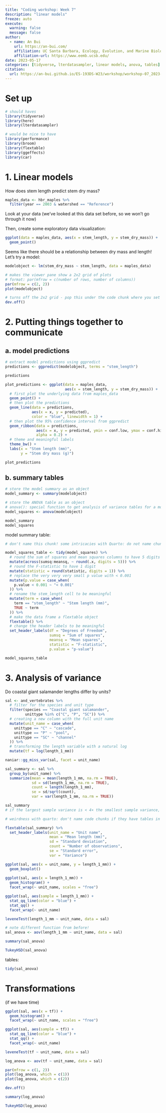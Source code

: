 ```yaml
---
title: "Coding workshop: Week 7"
description: "linear models"
freeze: auto
execute: 
  warning: false
  message: false
author:
  - name: An Bui
    url: https://an-bui.com/
    affiliation: UC Santa Barbara, Ecology, Evolution, and Marine Biology
    affiliation-url: https://www.eemb.ucsb.edu/
date: 2023-05-17
categories: [tidyverse, lterdatasampler, linear models, anova, tables]
citation:
  url: https://an-bui.github.io/ES-193DS-W23/workshop/workshop-07_2023-05-17.html
---
```


# Set up

```r
# should haves
library(tidyverse)
library(here)
library(lterdatasampler)

# would be nice to have
library(performance)
library(broom)
library(flextable)
library(ggeffects)
library(car)
```

# 1. Linear models

How does stem length predict stem dry mass?

```r
maples_data <- hbr_maples %>% 
  filter(year == 2003 & watershed == "Reference")
```

Look at your data (we've looked at this data set before, so we won't go through it now)

Then, create some exploratory data visualization:

```r
ggplot(data = maples_data, aes(x = stem_length, y = stem_dry_mass)) +
  geom_point()
```

Seems like there should be a relationship between dry mass and length! Let's try a model: 

```r
modelobject <- lm(stem_dry_mass ~ stem_length, data = maples_data)
```

```r
# makes the viewer pane show a 2x2 grid of plots
# format: par(mfrow = c(number of rows, number of columns))
par(mfrow = c(2, 2))
plot(modelobject)
```

```r
# turns off the 2x2 grid - pop this under the code chunk where you set the 2x2 grid
dev.off()
```

# 2. Putting things together to communicate

## a. model predictions

```r
# extract model predictions using ggpredict
predictions <- ggpredict(modelobject, terms = "stem_length")

predictions
```

```r
plot_predictions <- ggplot(data = maples_data, 
                           aes(x = stem_length, y = stem_dry_mass)) +
  # first plot the underlying data from maples_data
  geom_point() +
  # then plot the predictions
  geom_line(data = predictions, 
            aes(x = x, y = predicted), 
            color = "blue", linewidth = 1) +
  # then plot the 95% confidence interval from ggpredict
  geom_ribbon(data = predictions, 
              aes(x = x, y = predicted, ymin = conf.low, ymax = conf.high), 
              alpha = 0.2) +
  # theme and meaningful labels
  theme_bw() +
  labs(x = "Stem length (mm)",
       y = "Stem dry mass (g)")

plot_predictions
```

## b. summary tables

```r
# store the model summary as an object
model_summary <- summary(modelobject)

# store the ANOVA table as an object
# anova(): special function to get analysis of variance tables for a model
model_squares <- anova(modelobject)

model_summary
model_squares
```

model summary table:

```r
# don't name this chunk! some intricacies with Quarto: do not name chunks with tables in them

model_squares_table <- tidy(model_squares) %>% 
  # round the sum of squares and mean squares columns to have 5 digits (could be less)
  mutate(across(sumsq:meansq, ~ round(.x, digits = 5))) %>% 
  # round the F-statistic to have 1 digit
  mutate(statistic = round(statistic, digits = 1)) %>% 
  # replace the very very very small p value with < 0.001
  mutate(p.value = case_when(
    p.value < 0.001 ~ "< 0.001"
  )) %>% 
  # rename the stem_length cell to be meaningful
  mutate(term = case_when(
    term == "stem_length" ~ "Stem length (mm)",
    TRUE ~ term
  )) %>% 
  # make the data frame a flextable object
  flextable() %>% 
  # change the header labels to be meaningful
  set_header_labels(df = "Degrees of Freedom", 
                    sumsq = "Sum of squares",
                    meansq = "Mean squares",
                    statistic = "F-statistic",
                    p.value = "p-value")

model_squares_table
```

# 3. Analysis of variance

Do coastal giant salamander lengths differ by units?

```r
sal <- and_vertebrates %>% 
  # filter for the species and unit type
  filter(species == "Coastal giant salamander", 
         unittype %in% c("C", "P", "SC")) %>% 
  # creating a new column with the full unit name
  mutate(unit_name = case_when(
    unittype == "C" ~ "cascade", 
    unittype == "P" ~ "pool", 
    unittype == "SC" ~ "channel"
  )) %>% 
  # transforming the length variable with a natural log
  mutate(tf = log(length_1_mm))
```

```r
naniar::gg_miss_var(sal, facet = unit_name) 
```

```r
sal_summary <- sal %>% 
  group_by(unit_name) %>% 
  summarize(mean = mean(length_1_mm, na.rm = TRUE),
            sd = sd(length_1_mm, na.rm = TRUE),
            count = length(length_1_mm), 
            se = sd/sqrt(count),
            var = var(length_1_mm, na.rm = TRUE))

sal_summary
# if the largest sample variance is < 4× the smallest sample variance, the variances are close enough
```

```r
# weirdness with quarto: don't name code chunks if they have tables in them!

flextable(sal_summary) %>% 
  set_header_labels(unit_name = "Unit name",
                    mean = "Mean length (mm)", 
                    sd = "Standard deviation",
                    count = "Number of observations",
                    se = "Standard error",
                    var = "Variance")
```

```r
ggplot(sal, aes(x = unit_name, y = length_1_mm)) +
  geom_boxplot()
 
ggplot(sal, aes(x = length_1_mm)) +
  geom_histogram() +
  facet_wrap(~ unit_name, scales = "free")

ggplot(sal, aes(sample = length_1_mm)) +
  stat_qq_line(color = "blue") +
  stat_qq() +
  facet_wrap(~ unit_name)
```

```r
leveneTest(length_1_mm ~ unit_name, data = sal)
```

```r
# note different function from before!
sal_anova <- aov(length_1_mm ~ unit_name, data = sal)

summary(sal_anova)

TukeyHSD(sal_anova)
```

tables:

```r
tidy(sal_anova)
```

# Transformations

(if we have time)

```r
ggplot(sal, aes(x = tf)) +
  geom_histogram() +
  facet_wrap(~ unit_name, scales = "free")

ggplot(sal, aes(sample = tf)) +
  stat_qq_line(color = "blue") +
  stat_qq() +
  facet_wrap(~ unit_name)
```


```r
leveneTest(tf ~ unit_name, data = sal)

log_anova <- aov(tf ~ unit_name, data = sal)

par(mfrow = c(1, 2))
plot(log_anova, which = c(1))
plot(log_anova, which = c(2))
```

```r
dev.off()
```

```r
summary(log_anova)

TukeyHSD(log_anova)
```

